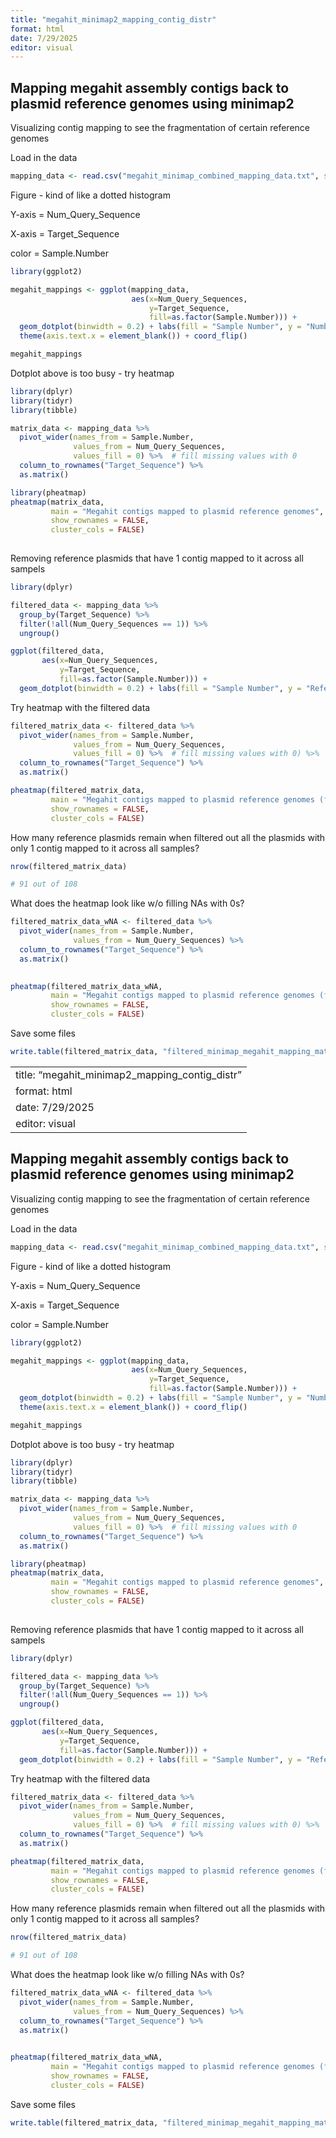 ```yaml
---
title: "megahit_minimap2_mapping_contig_distr"
format: html
date: 7/29/2025
editor: visual
---
```


## Mapping megahit assembly contigs back to plasmid reference genomes using minimap2

Visualizing contig mapping to see the fragmentation of certain reference genomes

Load in the data

```r

mapping_data <- read.csv("megahit_minimap_combined_mapping_data.txt", sep="\t")
```

Figure - kind of like a dotted histogram

Y-axis = Num_Query_Sequence

X-axis = Target_Sequence

color = Sample.Number

```r
library(ggplot2)
```

```r

megahit_mappings <- ggplot(mapping_data,
                           aes(x=Num_Query_Sequences,
                               y=Target_Sequence,
                               fill=as.factor(Sample.Number))) + 
  geom_dotplot(binwidth = 0.2) + labs(fill = "Sample Number", y = "Number of contigs mapped", x = "Reference plasmids", title = "Number of megahit contigs mapped per plasmid reference") +
  theme(axis.text.x = element_blank()) + coord_flip()
```

```r
megahit_mappings
```

Dotplot above is too busy - try heatmap

```r
library(dplyr)
library(tidyr)
library(tibble)

matrix_data <- mapping_data %>%
  pivot_wider(names_from = Sample.Number, 
              values_from = Num_Query_Sequences,
              values_fill = 0) %>%  # fill missing values with 0
  column_to_rownames("Target_Sequence") %>%
  as.matrix()
```

```r
library(pheatmap)
pheatmap(matrix_data,
         main = "Megahit contigs mapped to plasmid reference genomes",
         show_rownames = FALSE,
         cluster_cols = FALSE)
         
```

Removing reference plasmids that have 1 contig mapped to it across all sampels

```r
library(dplyr)

filtered_data <- mapping_data %>%
  group_by(Target_Sequence) %>%
  filter(!all(Num_Query_Sequences == 1)) %>%
  ungroup()
```

```r

ggplot(filtered_data,
       aes(x=Num_Query_Sequences,
           y=Target_Sequence,
           fill=as.factor(Sample.Number))) + 
  geom_dotplot(binwidth = 0.2) + labs(fill = "Sample Number", y = "Reference Plasmids", x = "Number of contigs mapped", title = "Number of megahit contigs mapped per plasmid reference (filtered)") + theme(axis.text.y = element_blank())

```

Try heatmap with the filtered data

```r

filtered_matrix_data <- filtered_data %>%
  pivot_wider(names_from = Sample.Number, 
              values_from = Num_Query_Sequences,
              values_fill = 0) %>%  # fill missing values with 0) %>%
  column_to_rownames("Target_Sequence") %>%
  as.matrix()

```

```r
pheatmap(filtered_matrix_data,
         main = "Megahit contigs mapped to plasmid reference genomes (filtered)",
         show_rownames = FALSE,
         cluster_cols = FALSE)
```

How many reference plasmids remain when filtered out all the plasmids with only 1 contig mapped to it across all samples?

```r
nrow(filtered_matrix_data)

# 91 out of 108
```

What does the heatmap look like w/o filling NAs with 0s?

```r

filtered_matrix_data_wNA <- filtered_data %>%
  pivot_wider(names_from = Sample.Number, 
              values_from = Num_Query_Sequences) %>%
  column_to_rownames("Target_Sequence") %>%
  as.matrix()
  
```

```r
pheatmap(filtered_matrix_data_wNA,
         main = "Megahit contigs mapped to plasmid reference genomes (filtered)",
         show_rownames = FALSE,
         cluster_cols = FALSE)
```

Save some files

```r

write.table(filtered_matrix_data, "filtered_minimap_megahit_mapping_matrix.txt", sep = "\t", row.names = TRUE, quote = FALSE)
```
---
title: "megahit_minimap2_mapping_contig_distr"
format: html
date: 7/29/2025
editor: visual
---

## Mapping megahit assembly contigs back to plasmid reference genomes using minimap2

Visualizing contig mapping to see the fragmentation of certain reference genomes

Load in the data

```r

mapping_data <- read.csv("megahit_minimap_combined_mapping_data.txt", sep="\t")
```

Figure - kind of like a dotted histogram

Y-axis = Num_Query_Sequence

X-axis = Target_Sequence

color = Sample.Number

```r
library(ggplot2)
```

```r

megahit_mappings <- ggplot(mapping_data,
                           aes(x=Num_Query_Sequences,
                               y=Target_Sequence,
                               fill=as.factor(Sample.Number))) + 
  geom_dotplot(binwidth = 0.2) + labs(fill = "Sample Number", y = "Number of contigs mapped", x = "Reference plasmids", title = "Number of megahit contigs mapped per plasmid reference") +
  theme(axis.text.x = element_blank()) + coord_flip()
```

```r
megahit_mappings
```

Dotplot above is too busy - try heatmap

```r
library(dplyr)
library(tidyr)
library(tibble)

matrix_data <- mapping_data %>%
  pivot_wider(names_from = Sample.Number, 
              values_from = Num_Query_Sequences,
              values_fill = 0) %>%  # fill missing values with 0
  column_to_rownames("Target_Sequence") %>%
  as.matrix()
```

```r
library(pheatmap)
pheatmap(matrix_data,
         main = "Megahit contigs mapped to plasmid reference genomes",
         show_rownames = FALSE,
         cluster_cols = FALSE)
         
```

Removing reference plasmids that have 1 contig mapped to it across all sampels

```r
library(dplyr)

filtered_data <- mapping_data %>%
  group_by(Target_Sequence) %>%
  filter(!all(Num_Query_Sequences == 1)) %>%
  ungroup()
```

```r

ggplot(filtered_data,
       aes(x=Num_Query_Sequences,
           y=Target_Sequence,
           fill=as.factor(Sample.Number))) + 
  geom_dotplot(binwidth = 0.2) + labs(fill = "Sample Number", y = "Reference Plasmids", x = "Number of contigs mapped", title = "Number of megahit contigs mapped per plasmid reference (filtered)") + theme(axis.text.y = element_blank())

```

Try heatmap with the filtered data

```r

filtered_matrix_data <- filtered_data %>%
  pivot_wider(names_from = Sample.Number, 
              values_from = Num_Query_Sequences,
              values_fill = 0) %>%  # fill missing values with 0) %>%
  column_to_rownames("Target_Sequence") %>%
  as.matrix()

```

```r
pheatmap(filtered_matrix_data,
         main = "Megahit contigs mapped to plasmid reference genomes (filtered)",
         show_rownames = FALSE,
         cluster_cols = FALSE)
```

How many reference plasmids remain when filtered out all the plasmids with only 1 contig mapped to it across all samples?

```r
nrow(filtered_matrix_data)

# 91 out of 108
```

What does the heatmap look like w/o filling NAs with 0s?

```r

filtered_matrix_data_wNA <- filtered_data %>%
  pivot_wider(names_from = Sample.Number, 
              values_from = Num_Query_Sequences) %>%
  column_to_rownames("Target_Sequence") %>%
  as.matrix()
  
```

```r
pheatmap(filtered_matrix_data_wNA,
         main = "Megahit contigs mapped to plasmid reference genomes (filtered)",
         show_rownames = FALSE,
         cluster_cols = FALSE)
```

Save some files

```r

write.table(filtered_matrix_data, "filtered_minimap_megahit_mapping_matrix.txt", sep = "\t", row.names = TRUE, quote = FALSE)
```
